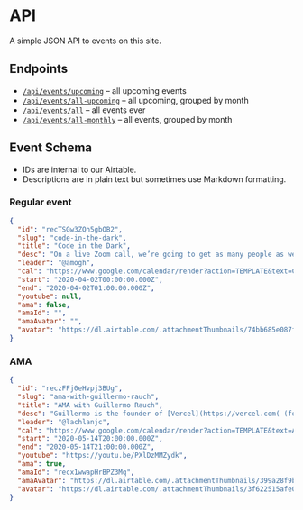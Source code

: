 # API

A simple JSON API to events on this site.

## Endpoints

- [`/api/events/upcoming`](/api/events/upcoming) – all upcoming events
- [`/api/events/all-upcoming`](/api/events/upcoming) – all upcoming, grouped by month
- [`/api/events/all`](/api/events/all) – all events ever
- [`/api/events/all-monthly`](/api/events/all) – all events, grouped by month

## Event Schema

- IDs are internal to our Airtable.
- Descriptions are in plain text but sometimes use Markdown formatting.

### Regular event

```json
{
  "id": "recTSGw3ZQh5gbOB2",
  "slug": "code-in-the-dark",
  "title": "Code in the Dark",
  "desc": "On a live Zoom call, we’re going to get as many people as we can to compete in 5 minute rounds to reproduce popular websites without previewing the result while making it. Once each round is over, everyone will demo their creations and we’ll start the next round.",
  "leader": "@amogh",
  "cal": "https://www.google.com/calendar/render?action=TEMPLATE&text=Code%20in%20the%20Dark&details=A%20Hack%20Club%20Event%20by%20@amogh&dates=20200402T000000Z%2F20200402T010000Z",
  "start": "2020-04-02T00:00:00.000Z",
  "end": "2020-04-02T01:00:00.000Z",
  "youtube": null,
  "ama": false,
  "amaId": "",
  "amaAvatar": "",
  "avatar": "https://dl.airtable.com/.attachmentThumbnails/74bb685e087f1c0851a3dc73be0ce133/413d2f59"
}
```

### AMA

```json
{
  "id": "reczFFj0eHvpj3BUg",
  "slug": "ama-with-guillermo-rauch",
  "title": "AMA with Guillermo Rauch",
  "desc": "Guillermo is the founder of [Vercel](https://vercel.com( (formerly ZEIT, makers of Next.js & Now) and is the creator of the wildly popular open source projects socket.io, mongoose, and slackin. At age 16, he was named a core developer of MooTools, a JavaScript framework that predated jQuery.",
  "leader": "@lachlanjc",
  "cal": "https://www.google.com/calendar/render?action=TEMPLATE&text=AMA%20with%20Guillermo%20Rauch&details=A%20Hack%20Club%20Event%20by%20@lachlanjc&dates=20200514T200000Z%2F20200514T210000Z",
  "start": "2020-05-14T20:00:00.000Z",
  "end": "2020-05-14T21:00:00.000Z",
  "youtube": "https://youtu.be/PXlDzMMZydk",
  "ama": true,
  "amaId": "recx1wwapHrBPZ3Mq",
  "amaAvatar": "https://dl.airtable.com/.attachmentThumbnails/399a28f9be682aeac7742a3f0dbfbab0/d12faf1d",
  "avatar": "https://dl.airtable.com/.attachmentThumbnails/3f622515afe02ee23f1283c02832ff80/499f3a5c"
}
```
